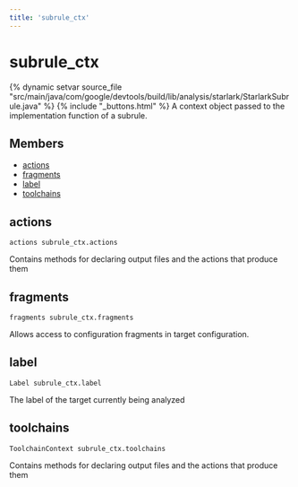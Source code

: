 ```yaml
---
title: 'subrule_ctx'
---
```


# subrule_ctx

{% dynamic setvar source_file "src/main/java/com/google/devtools/build/lib/analysis/starlark/StarlarkSubrule.java" %}
{% include "\_buttons.html" %}
A context object passed to the implementation function of a subrule.

## Members

- [actions](#actions)
- [fragments](#fragments)
- [label](#label)
- [toolchains](#toolchains)

## actions

``` rule-signature
actions subrule_ctx.actions
```

Contains methods for declaring output files and the actions that produce them

## fragments

``` rule-signature
fragments subrule_ctx.fragments
```

Allows access to configuration fragments in target configuration.

## label

``` rule-signature
Label subrule_ctx.label
```

The label of the target currently being analyzed

## toolchains

``` rule-signature
ToolchainContext subrule_ctx.toolchains
```

Contains methods for declaring output files and the actions that produce them
